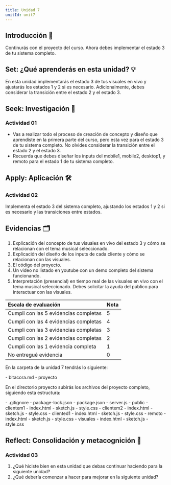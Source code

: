 ```yaml
---
title: Unidad 7
unitId: unit7
---
```



## Introducción 📜

Continurás con el proyecto del curso. Ahora debes implementar el estado 3 de tu sistema completo.


## Set: ¿Qué aprenderás en esta unidad? 💡

En esta unidad implementarás el estado 3 de tus visuales en vivo y ajustarás los estados 1 y 2 si es necesario. 
Adicionalmente, debes considerar la transición entre el estado 2 y el estado 3.

## Seek: Investigación 🔎

### Actividad  01

- Vas a realizar todo el proceso de creación de concepto y diseño que aprendiste en la primera parte del curso, pero 
esta vez para el estado 3 de tu sistema completo. No olvides considerar la transición entre el estado 2 y el estado 3.
- Recuerda que debes diseñar los inputs del mobile1, mobile2, desktop1, y remoto para el estado 1 de tu sistema completo.

## Apply: Aplicación 🛠

### Actividad  02

Implementa el estado 3 del sistema completo, ajustando los estados 1 y 2 si es necesario y las transiciones entre estados.

## Evidencias 🗂️

1. Explicación del concepto de tus visuales en vivo del estado 3 y cómo se relacionan con el tema musical seleccionado.  
2. Explicación del diseño de los inputs de cada cliente y cómo se relacionan con las visuales.  
3. El código del proyecto.  
4. Un video no listado en youtube con un demo completo del sistema funcionando.
5. Interpretación (presencial) en tiempo real de las visuales en vivo con el tema musical seleccionado. Debes 
solicitar la ayuda del público para interactuar con las visuales.

<Aside type="note" title="RUBRICA!">

| Escala de evaluación | Nota 
| :--- | :--- 
| Cumpli con las 5 evidencias completas | 5
| Cumpli con las 4 evidencias completas | 4
| Cumpli con las 3 evidencias completas | 3
| Cumpli con las 2 evidencias completas | 2
| Cumpli con las 1 evidencia completa | 1
| No entregué evidencia | 0

</Aside>

<Aside type="danger" title="EVIDENCIAS EN BITÁCORA">

En la carpeta de la unidad 7 tendrás lo siguiente:

<FileTree>
- bitacora.md
- proyecto
</FileTree>

En el directorio proyecto subirás los archivos del proyecto completo, 
siguiendo esta estructura:

<FileTree>
- .gitignore
- package-lock.json
- package.json
- server.js
- public
  - clientem1
    - index.html
    - sketch.js
    - style.css
  - clientem2
    - index.html
    - sketch.js
    - style.css
  - cliented1
    - index.html
    - sketch.js
    - style.css
  - remoto
    - index.html
    - sketch.js
    - style.css
  - visuales
    - index.html
    - sketch.js
    - style.css
</FileTree>

</Aside>


## Reflect: Consolidación y metacognición 🤔

### Actividad  03

1. ¿Qué hiciste bien en esta unidad que debas continuar haciendo para la siguiente unidad?  
2. ¿Qué debería comenzar a hacer para mejorar en la siguiente unidad?  
